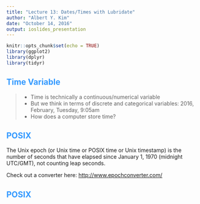 ```yaml
---
title: "Lecture 13: Dates/Times with Lubridate"
author: "Albert Y. Kim"
date: "October 14, 2016"
output: ioslides_presentation
---
```


<style>
h2 { 
 color: #3399ff;		
}
h3 { 
 color: #3399ff;		
}
slides > slide.backdrop {
  background: white;
}
</style>

```r
knitr::opts_chunk$set(echo = TRUE)
library(ggplot2)
library(dplyr)
library(tidyr)
```



## Time Variable 

> * Time is technically a continuous/numerical variable
> * But we think in terms of discrete and categorical variables: 2016, February, Tuesday, 9:05am
> * How does a computer store time?



## POSIX

The Unix epoch (or Unix time or POSIX time or Unix timestamp) is the number of 
seconds that have elapsed since January 1, 1970 (midnight UTC/GMT), not counting leap seconds.

Check out a converter here: <http://www.epochconverter.com/>



## POSIX


